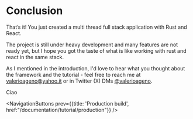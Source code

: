 
<Head>
  <title>Tutorial - Conclusion</title>
</Head>


<Breadcrumbs>
  <Element label="Tutorial" href="/documentation/tutorial" />
  <Element label="Conclusion" />
</Breadcrumbs>

# Conclusion

That’s it! You just created a multi thread full stack application with Rust and React.

The project is still under heavy development and many features are not ready yet, but
I hope you got the taste of what is like working with rust and react in the same stack.

As I mentioned in the introduction, I'd love to hear what you thought about the framework and the tutorial - feel free to reach me
at [valerioageno@yahoo.it](mailto:valerioageno@yahoo.it) or in Twitter (X) DMs [@valerioageno](https://twitter.com/valerioageno).

Ciao


<NavigationButtons 
		prev={{title: 'Production build', href:"/documentation/tutorial/production"}}
/>
